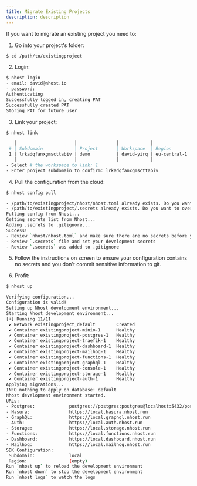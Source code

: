 ```yaml
---
title: Migrate Existing Projects
description: description
---
```


If you want to migrate an existing project you need to:

1. Go into your project's folder:

```bash
$ cd /path/to/existingproject
```

2. Login:

```bash
$ nhost login
- email: david@nhost.io
- password:
Authenticating
Successfully logged in, creating PAT
Successfully created PAT
Storing PAT for future user
```

3. Link your project:

```bash
$ nhost link

   │                      │               │            │              │
 # │ Subdomain            │ Project       │ Workspace  │ Region       │
 1 │ lrkadqfanxgmscttabiv │ demo          │ david-yirq │ eu-central-1 │
   │                      │               │            │              │
- Select # the workspace to link: 1
- Enter project subdomain to confirm: lrkadqfanxgmscttabiv
```

4. Pull the configuration from the cloud:

```bash
$ nhost config pull

- /path/to/existingproject/nhost/nhost.toml already exists. Do you want to overwrite it? [y/N] y
- /path/to/existingproject/.secrets already exists. Do you want to overwrite it? [y/N] y
Pulling config from Nhost...
Getting secrets list from Nhost...
Adding .secrets to .gitignore...
Success!
- Review `nhost/nhost.toml` and make sure there are no secrets before you commit it to git.
- Review `.secrets` file and set your development secrets
- Review `.secrets` was added to .gitignore
```

5. Follow the instructions on screen to ensure your configuration contains no secrets and you don't commit sensitive information to git.

6. Profit:

```bash
$ nhost up

Verifying configuration...
Configuration is valid!
Setting up Nhost development environment...
Starting Nhost development environment...
[+] Running 11/11
 ✔ Network existingproject_default        Created                       0.0s
 ✔ Container existingproject-minio-1      Healthy                      13.9s
 ✔ Container existingproject-postgres-1   Healthy                      13.9s
 ✔ Container existingproject-traefik-1    Healthy                      13.9s
 ✔ Container existingproject-dashboard-1  Healthy                      13.9s
 ✔ Container existingproject-mailhog-1    Healthy                      13.9s
 ✔ Container existingproject-functions-1  Healthy                      13.9s
 ✔ Container existingproject-graphql-1    Healthy                      13.8s
 ✔ Container existingproject-console-1    Healthy                      18.8s
 ✔ Container existingproject-storage-1    Healthy                      13.8s
 ✔ Container existingproject-auth-1       Healthy                      18.8s
Applying migrations...
INFO nothing to apply on database: default
Nhost development environment started.
URLs:
- Postgres:             postgres://postgres:postgres@localhost:5432/postgres
- Hasura:               https://local.hasura.nhost.run
- GraphQL:              https://local.graphql.nhost.run
- Auth:                 https://local.auth.nhost.run
- Storage:              https://local.storage.nhost.run
- Functions:            https://local.functions.nhost.run
- Dashboard:            https://local.dashboard.nhost.run
- Mailhog:              https://local.mailhog.nhost.run
SDK Configuration:
 Subdomain:             local
 Region:                (empty)
Run `nhost up` to reload the development environment
Run `nhost down` to stop the development environment
Run `nhost logs` to watch the logs
```

